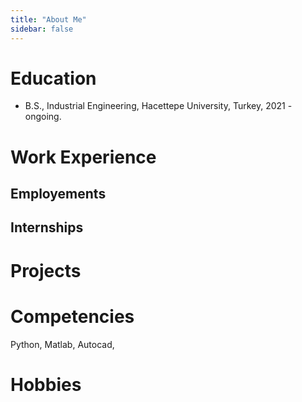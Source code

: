 ```yaml
---
title: "About Me"
sidebar: false 
---
```


# Education

-   B.S., Industrial Engineering, Hacettepe University, Turkey, 2021 - ongoing.

# Work Experience

## Employements

## Internships

# Projects

# Competencies

Python, Matlab, Autocad,

# Hobbies
